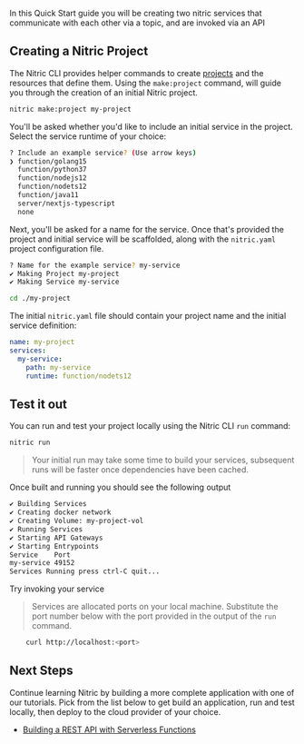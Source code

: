 In this Quick Start guide you will be creating two nitric services that communicate with each other via a topic, and are invoked via an API

## Creating a Nitric Project

The Nitric CLI provides helper commands to create [projects](./projects) and the resources that define them. Using the `make:project` command, will guide you through the creation of an initial Nitric project.

```bash
nitric make:project my-project
```

You'll be asked whether you'd like to include an initial service in the project. Select the service runtime of your choice:

```bash
? Include an example service? (Use arrow keys)
❯ function/golang15
  function/python37
  function/nodejs12
  function/nodets12
  function/java11
  server/nextjs-typescript
  none
```

Next, you'll be asked for a name for the service. Once that's provided the project and initial service will be scaffolded, along with the `nitric.yaml` project configuration file.

```bash
? Name for the example service? my-service
✔ Making Project my-project
✔ Making Service my-service

cd ./my-project
```

The initial `nitric.yaml` file should contain your project name and the initial service definition:

```yaml
name: my-project
services:
  my-service:
    path: my-service
    runtime: function/nodets12
```

## Test it out

You can run and test your project locally using the Nitric CLI `run` command:

```bash
nitric run
```

> Your initial run may take some time to build your services, subsequent runs will be faster once dependencies have been cached.

Once built and running you should see the following output

```bash
✔ Building Services
✔ Creating docker network
✔ Creating Volume: my-project-vol
✔ Running Services
✔ Starting API Gateways
✔ Starting Entrypoints
Service    Port
my-service 49152
Services Running press ctrl-C quit...
```

Try invoking your service

> Services are allocated ports on your local machine. Substitute the port number below with the port provided in the output of the `run` command.

```bash
	curl http://localhost:<port>
```

## Next Steps

Continue learning Nitric by building a more complete application with one of our tutorials. Pick from the list below to get build an application, run and test locally, then deploy to the cloud provider of your choice.

- [Building a REST API with Serverless Functions](./tutorials/rest-api)